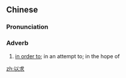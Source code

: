 ==Chinese==
{{zh-forms}}

===Pronunciation===
{{zh-pron
|m=yǐqiú
|c=ji5 kau4
|cat=adv
}}

===Adverb===
{{zh-adv}}

# [[in order to]]; in an attempt to; in the hope of
#: {{zh-x|雙方 都 做 了 妥協 以求 和平。|Both sides have made compromises in order to achieve peace.}}

[[zh:以求]]